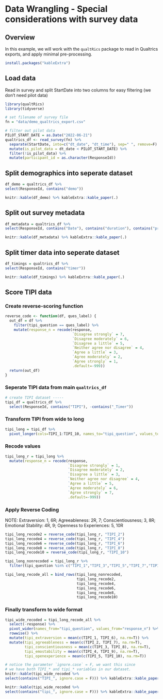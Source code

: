 # Data Wrangling - Special considerations with survey data

## Overview

In this example, we will work with the `qualtRics` package to read in Qualtrics exports, and apply minimal pre-processing.

```r
install.packages("kableExtra")
```

## Load data

Read in survey and split StartDate into two columns for easy filtering (we don't need pilot data)

```r
library(qualtRics)
library(tidyverse)

# set filename of survey file
fn = "data/demo_qualtrics_export.csv"

# filter out pilot data
PILOT_START_DATE = as.Date("2022-06-21")
qualtrics_df <- read_survey(fn) %>%
  separate(StartDate, into=c("dt_date", "dt_time"), sep=" ", remove=F) %>%
  mutate(is_pilot_data = dt_date < PILOT_START_DATE) %>%
  filter(!is_pilot_data) %>%
  mutate(participant_id = as.character(ResponseId))
```

## Split demographics into seperate dataset
```r
df_demo = qualtrics_df %>%
select(ResponseId, contains("demo"))

knitr::kable(df_demo) %>% kableExtra::kable_paper(.)
```

## Split out survey metadata
```r
df_metadata = qualtrics_df %>%
select(ResponseId, contains("Date"), contains("duration"), contains("progress"))

knitr::kable(df_metadata) %>% kableExtra::kable_paper(.)
```

## Split timer data into seperate dataset
```r
df_timings = qualtrics_df %>%
select(ResponseId, contains("timer"))

knitr::kable(df_timings) %>% kableExtra::kable_paper(.)

```

## Score TIPI data

### Create reverse-scoring function

```r
reverse_code <- function(df, ques_label) {
  out_df = df %>%
    filter(tipi_question == ques_label) %>%
    mutate(response_n = recode(response, 
                               `Disagree strongly` = 7,
                               `Disagree moderately` = 6, 
                               `Disagree a little` = 5,
                               `Neither agree nor disagree` = 4,
                               `Agree a little` = 3, 
                               `Agree moderately` = 2,
                               `Agree strongly` = 1,
                               .default=-999))
  return(out_df)
}
```

### Seperate TIPI data from main `qualtrics_df`

```r
# create TIPI dataset -----
tipi_df = qualtrics_df %>%
  select(ResponseId, contains("TIPI"), -contains("_Timer"))
```

### Transform TIPI from wide to long
```r
tipi_long = tipi_df %>%
  pivot_longer(cols=TIPI_1:TIPI_10, names_to="tipi_question", values_to="response")
```

### Recode values
```r
tipi_long_r = tipi_long %>%
  mutate(response_n = recode(response, 
                             `Disagree strongly` = 1,
                             `Disagree moderately` = 2, 
                             `Disagree a little` = 3,
                             `Neither agree nor disagree` = 4,
                             `Agree a little` = 5, 
                             `Agree moderately` = 6,
                             `Agree strongly` = 7,
                             .default=-999))

```

### Apply Reverse Coding

NOTE: Extraversion: 1, 6R; Agreeableness: 2R, 7; Conscientiousness; 3, 8R; Emotional Stability: 4R, 9; Openness to Experiences: 5, 10R

```r
tipi_long_recode2 = reverse_code(tipi_long_r, "TIPI_2")
tipi_long_recode4 = reverse_code(tipi_long_r, "TIPI_4")
tipi_long_recode6 = reverse_code(tipi_long_r, "TIPI_6")
tipi_long_recode8 = reverse_code(tipi_long_r, "TIPI_8")
tipi_long_recode10 = reverse_code(tipi_long_r, "TIPI_10")

tipi_long_nonrecoded = tipi_long_r %>%
  filter(tipi_question %in% c("TIPI_1","TIPI_3","TIPI_5","TIPI_7","TIPI_9"))

tipi_long_recode_all = bind_rows(tipi_long_nonrecoded,
                                 tipi_long_recode2,
                                 tipi_long_recode4,
                                 tipi_long_recode6,
                                 tipi_long_recode8,
                                 tipi_long_recode10)
```

### Finally transform to wide format

```r
tipi_wide_recoded = tipi_long_recode_all %>%
  select(-response) %>%
  pivot_wider(names_from="tipi_question", values_from="response_n") %>%
  rowwise() %>%
  mutate(tipi_extraversion = mean(c(TIPI_1, TIPI_6), na.rm=T)) %>%
  mutate(tipi_agreeableness = mean(c(TIPI_2, TIPI_7), na.rm=T),
         tipi_conscientiousness = mean(c(TIPI_3, TIPI_8), na.rm=T),
         tipi_emostability = mean(c(TIPI_4, TIPI_9), na.rm=T),
         tipi_openexperience = mean(c(TIPI_5, TIPI_10), na.rm=T))

# notice the parameter `ignore.case` = F, we want this since
# we have both TIPI_* and tipi_* variables in our dataset.
knitr::kable(tipi_wide_recoded %>% 
select(contains("TIPI_", ignore.case = F))) %>% kableExtra::kable_paper(.)

knitr::kable(tipi_wide_recoded %>% 
select(contains("tipi_", ignore.case = F))) %>% kableExtra::kable_paper(.)
```
